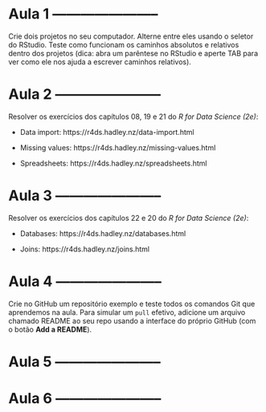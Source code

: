 # Aula 1 -----------------------

Crie dois projetos no seu computador. Alterne entre eles usando o seletor do
RStudio. Teste como funcionam os caminhos absolutos e relativos dentro dos
projetos (dica: abra um parêntese no RStudio e aperte TAB para ver como ele nos
ajuda a escrever caminhos relativos).

# Aula 2 -----------------------

Resolver os exercícios dos capítulos 08, 19 e 21 do _R for Data Science (2e)_:

- Data import: https://r4ds.hadley.nz/data-import.html

- Missing values: https://r4ds.hadley.nz/missing-values.html

- Spreadsheets: https://r4ds.hadley.nz/spreadsheets.html

# Aula 3 -----------------------

Resolver os exercícios dos capítulos 22 e 20 do _R for Data Science (2e)_:

- Databases: https://r4ds.hadley.nz/databases.html

- Joins: https://r4ds.hadley.nz/joins.html

# Aula 4 -----------------------

Crie no GitHub um repositório exemplo e teste todos os comandos Git que
aprendemos na aula. Para simular um `pull` efetivo, adicione um arquivo chamado
README ao seu repo usando a interface do próprio GitHub (com o botão **Add a
README**).

# Aula 5 -----------------------

# Aula 6 -----------------------
